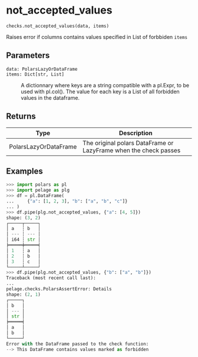 # not_accepted_values { #pelage.checks.not_accepted_values }

`checks.not_accepted_values(data, items)`

Raises error if columns contains values specified in List of forbbiden `items`

## Parameters

<code><span class="parameter-name">data</span><span class="parameter-annotation-sep">:</span> <span class="parameter-annotation">PolarsLazyOrDataFrame</span></code>

:   

<code><span class="parameter-name">items</span><span class="parameter-annotation-sep">:</span> <span class="parameter-annotation">Dict\[str, List\]</span></code>

:   A dictionnary where keys are a string compatible with a pl.Expr, to be used with
    pl.col(). The value for each key is a List of all forbidden values in the
    dataframe.

## Returns

| Type                  | Description                                                      |
|-----------------------|------------------------------------------------------------------|
| PolarsLazyOrDataFrame | The original polars DataFrame or LazyFrame when the check passes |

## Examples

```python
>>> import polars as pl
>>> import pelage as plg
>>> df = pl.DataFrame(
...     {"a": [1, 2, 3], "b": ["a", "b", "c"]}
... )
>>> df.pipe(plg.not_accepted_values, {"a": [4, 5]})
shape: (3, 2)
┌─────┬─────┐
│ a   ┆ b   │
│ --- ┆ --- │
│ i64 ┆ str │
╞═════╪═════╡
│ 1   ┆ a   │
│ 2   ┆ b   │
│ 3   ┆ c   │
└─────┴─────┘
>>> df.pipe(plg.not_accepted_values, {"b": ["a", "b"]})
Traceback (most recent call last):
...
pelage.checks.PolarsAssertError: Details
shape: (2, 1)
┌─────┐
│ b   │
│ --- │
│ str │
╞═════╡
│ a   │
│ b   │
└─────┘
Error with the DataFrame passed to the check function:
--> This DataFrame contains values marked as forbidden
```